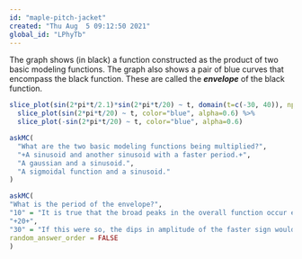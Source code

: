 ```yaml
---
id: "maple-pitch-jacket"
created: "Thu Aug  5 09:12:50 2021"
global_id: "LPhyTb"
---
```



The graph shows (in black) a function constructed as the product of two basic modeling functions. The graph also shows a pair of blue curves that encompass the black function. These are called the ***envelope*** of the black function.

```r
slice_plot(sin(2*pi*t/2.1)*sin(2*pi*t/20) ~ t, domain(t=c(-30, 40)), npts=500) %>%
  slice_plot(sin(2*pi*t/20) ~ t, color="blue", alpha=0.6) %>%
  slice_plot(-sin(2*pi*t/20) ~ t, color="blue", alpha=0.6)
```


```r
askMC(
  "What are the two basic modeling functions being multiplied?",
  "+A sinusoid and another sinusoid with a faster period.+",
  "A gaussian and a sinusoid.",
  "A sigmoidal function and a sinusoid."
)
```


```r
askMC(
"What is the period of the envelope?", 
"10" = "It is true that the broad peaks in the overall function occur every 10 time units. But a sine wave has two excursions from zero every cycle, one positive and one negative. So if the period of the envelope were 10, we would see an amplitude of the faster sinusoid near zero every 5 time units.",  
"+20+",
"30" = "If this were so, the dips in amplitude of the faster sign would occur every 15 time units.",
random_answer_order = FALSE
)
```

